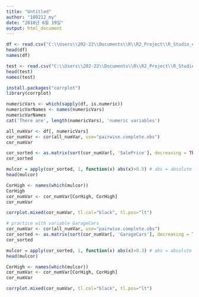 ```yaml
---
title: "Untitled"
author: "180212_my"
date: "2018년 6월 19일"
output: html_document
---
```

```r
df <- read.csv("C:\\Users\\202-22\\Documents\\R\\R2_Project\\R_Studio_exercise\\data\\train.csv")
head(df)
names(df)
```

```r
test <- read.csv("C:\\Users\\202-22\\Documents\\R\\R2_Project\\R_Studio_exercise\\data\\test.csv")
head(test)
names(test)
```

```r
install.packages("corrplot")
library(corrplot)
```

```r
numericVars <- which(sapply(df, is.numeric))
numericVarNames <- names(numericVars)
numericVarNames
cat('There are', length(numericVars), 'numeric variables')
```

```r
all_numVar <- df[, numericVars]
cor_numVar <- cor(all_numVar, use="pairwise.complete.obs")
cor_numVar
```

```r
cor_sorted <- as.matrix(sort(cor_numVar[, 'SalePrice'], decreasing = TRUE))
cor_sorted
```

```r
mulcor = apply(cor_sorted, 1, function(x) abs(x)>0.5) # abs = absolute value
head(mulcor)
```

```r
CorHigh <- names(which(mulcor))
CorHigh
cor_numVar <- cor_numVar[CorHigh, CorHigh]
cor_numVar
```

```r
corrplot.mixed(cor_numVar, tl.col="black", tl.pos="lt")
```

```r
# practice with variable GarageCars
cor_numVar <- cor(all_numVar, use="pairwise.complete.obs")
cor_sorted <- as.matrix(sort(cor_numVar[, 'GarageCars'], decreasing = TRUE))
cor_sorted

```

```r
mulcor = apply(cor_sorted, 1, function(x) abs(x)>0.3) # abs = absolute value
head(mulcor)
```

```r
CorHigh <- names(which(mulcor))
cor_numVar <- cor_numVar[CorHigh, CorHigh]
cor_numVar
```

```r
corrplot.mixed(cor_numVar, tl.col="black", tl.pos="lt")
```

```r

```

